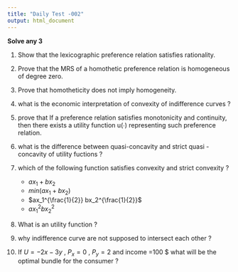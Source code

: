 ```yaml
---
title: "Daily Test -002"
output: html_document
---
```



**Solve any 3**

1. Show that the lexicographic preference relation satisfies rationality.

2. Prove that the MRS of a homothetic preference relation is homogeneous of degree zero.

3. Prove that homotheticity does not imply homogeneity.

4. what is the economic interpretation of  convexity of indifference curves ?

5. prove that If a preference relation satisfies monotonicity and continuity, then there exists a utility function u(∙) representing such preference relation.

6. what is the difference between quasi-concavity and strict quasi -concavity of utility fuctions ?

7. which of the following function satisfies convexity and strict convexity ? 
    - $ax_1 +bx_2$
    - $min(ax_1+bx_2)$
    - $ax_1^{\frac{1}{2}} bx_2^{\frac{1}{2}}$
    - $ax_1^2 bx_2 ^2$
    
8. What is an utility function ?

9. why indifference curve are not supposed to intersect each other ?

10. If $U=-2x-3y$ ,  $P_x=0$ , $P_y=2$ and income =100 $ what will be the optimal bundle for the consumer ?

